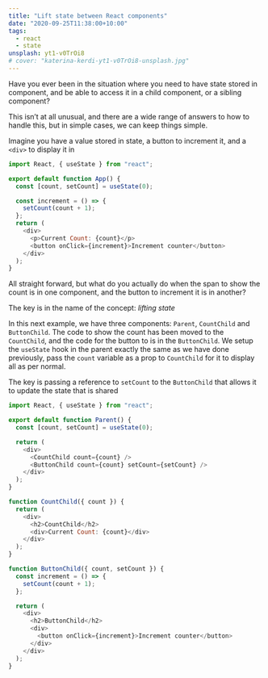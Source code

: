 ```yaml
---
title: "Lift state between React components"
date: "2020-09-25T11:38:00+10:00"
tags:
  - react
  - state
unsplash: yt1-v0TrOi8
# cover: "katerina-kerdi-yt1-v0TrOi8-unsplash.jpg"
---
```


Have you ever been in the situation where you need to have state stored in component, and be able to access it in a child component, or a sibling component?

This isn’t at all unusual, and there are a wide range of answers to how to handle this, but in simple cases, we can keep things simple.

Imagine you have a value stored in state, a button to increment it, and a `<div>` to display it in

```javascript
import React, { useState } from "react";

export default function App() {
  const [count, setCount] = useState(0);

  const increment = () => {
    setCount(count + 1);
  };
  return (
    <div>
      <p>Current Count: {count}</p>
      <button onClick={increment}>Increment counter</button>
    </div>
  );
}
```

All straight forward, but what do you actually do when the span to show the count is in one component, and the button to increment it is in another?

The key is in the name of the concept: _lifting state_

In this next example, we have three components: `Parent`, `CountChild` and `ButtonChild`. The code to show the count has been moved to the `CountChild`, and the code for the button to is in the `ButtonChild`. We setup the `useState` hook in the parent exactly the same as we have done previously, pass the `count` variable as a prop to `CountChild` for it to display all as per normal.

The key is passing a reference to `setCount` to the `ButtonChild` that allows it to update the state that is shared

```javascript
import React, { useState } from "react";

export default function Parent() {
  const [count, setCount] = useState(0);

  return (
    <div>
      <CountChild count={count} />
      <ButtonChild count={count} setCount={setCount} />
    </div>
  );
}

function CountChild({ count }) {
  return (
    <div>
      <h2>CountChild</h2>
      <div>Current Count: {count}</div>
    </div>
  );
}

function ButtonChild({ count, setCount }) {
  const increment = () => {
    setCount(count + 1);
  };

  return (
    <div>
      <h2>ButtonChild</h2>
      <div>
        <button onClick={increment}>Increment counter</button>
      </div>
    </div>
  );
}
```

